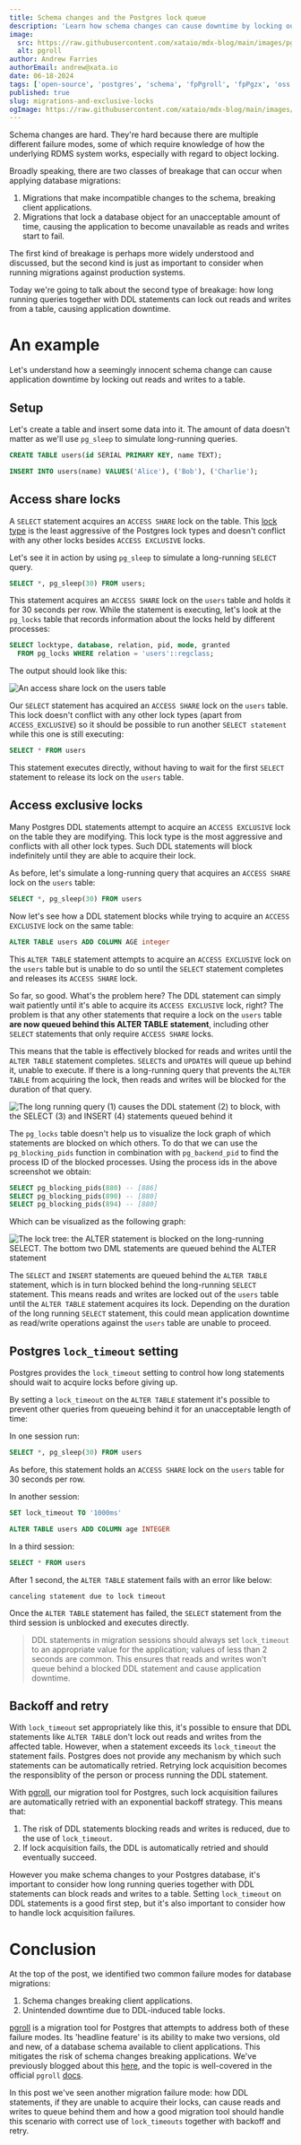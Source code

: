 ```yaml
---
title: Schema changes and the Postgres lock queue
description: 'Learn how schema changes can cause downtime by locking out reads and writes and how migration tools can avoid it by using lock timeouts, along with backoff and retry strategies.'
image:
  src: https://raw.githubusercontent.com/xataio/mdx-blog/main/images/pgroll-internal.jpeg
  alt: pgroll
author: Andrew Farries
authorEmail: andrew@xata.io
date: 06-18-2024
tags: ['open-source', 'postgres', 'schema', 'fpPgroll', 'fpPgzx', 'oss', 'lock', 'migrations']
published: true
slug: migrations-and-exclusive-locks
ogImage: https://raw.githubusercontent.com/xataio/mdx-blog/main/images/pgroll-internal.jpeg
---
```


Schema changes are hard. They're hard because there are multiple different failure modes, some of which require knowledge of how the underlying RDMS system works, especially with regard to object locking.

Broadly speaking, there are two classes of breakage that can occur when applying database migrations:

1. Migrations that make incompatible changes to the schema, breaking client applications.
2. Migrations that lock a database object for an unacceptable amount of time, causing the application to become unavailable as reads and writes start to fail.

The first kind of breakage is perhaps more widely understood and discussed, but the second kind is just as important to consider when running migrations against production systems.

Today we're going to talk about the second type of breakage: how long running queries together with DDL statements can lock out reads and writes from a table, causing application downtime.

# An example

Let's understand how a seemingly innocent schema change can cause application downtime by locking out reads and writes to a table.

## Setup

Let's create a table and insert some data into it. The amount of data doesn't matter as we'll use `pg_sleep` to simulate long-running queries.

```sql
CREATE TABLE users(id SERIAL PRIMARY KEY, name TEXT);

INSERT INTO users(name) VALUES('Alice'), ('Bob'), ('Charlie');
```

## Access share locks

A `SELECT` statement acquires an `ACCESS SHARE` lock on the table. This [lock type](https://www.postgresql.org/docs/current/explicit-locking.html) is the least aggressive of the Postgres lock types and doesn't conflict with any other locks besides `ACCESS EXCLUSIVE` locks.

Let's see it in action by using `pg_sleep` to simulate a long-running `SELECT` query.

```sql
SELECT *, pg_sleep(30) FROM users;
```

This statement acquires an `ACCESS SHARE` lock on the `users` table and holds it for 30 seconds per row. While the statement is executing, let's look at the `pg_locks` table that records information about the locks held by different processes:

```sql
SELECT locktype, database, relation, pid, mode, granted
  FROM pg_locks WHERE relation = 'users'::regclass;
```

The output should look like this:

![An access share lock on the users table](/images/migrations-and-exclusive-locks/access-share-lock.png)

Our `SELECT` statement has acquired an `ACCESS SHARE` lock on the `users` table. This lock doesn't conflict with any other lock types (apart from `ACCESS_EXCLUSIVE`) so it should be possible to run another `SELECT statement` while this one is still executing:

```sql
SELECT * FROM users
```

This statement executes directly, without having to wait for the first `SELECT` statement to release its lock on the `users` table.

## Access exclusive locks

Many Postgres DDL statements attempt to acquire an `ACCESS EXCLUSIVE` lock on the table they are modifying. This lock type is the most aggressive and conflicts with all other lock types. Such DDL statements will block indefinitely until they are able to acquire their lock.

As before, let's simulate a long-running query that acquires an `ACCESS SHARE` lock on the `users` table:

```sql
SELECT *, pg_sleep(30) FROM users
```

Now let's see how a DDL statement blocks while trying to acquire an `ACCESS EXCLUSIVE` lock on the same table:

```sql
ALTER TABLE users ADD COLUMN AGE integer
```

This `ALTER TABLE` statement attempts to acquire an `ACCESS EXCLUSIVE` lock on the `users` table but is unable to do so until the `SELECT` statement completes and releases its `ACCESS SHARE` lock.

So far, so good. What's the problem here? The DDL statement can simply wait patiently until it's able to acquire its `ACCESS EXCLUSIVE` lock, right? The problem is that any other statements that require a lock on the `users` table **are now queued behind this ALTER TABLE statement**, including other `SELECT` statements that only require `ACCESS SHARE` locks.

This means that the table is effectively blocked for reads and writes until the `ALTER TABLE` statement completes. `SELECT`s and `UPDATE`s will queue up behind it, unable to execute. If there is a long-running query that prevents the `ALTER TABLE` from acquiring the lock, then reads and writes will be blocked for the duration of that query.

![The long running query (1) causes the DDL statement (2) to block, with the SELECT (3) and INSERT (4) statements queued behind it](/images/migrations-and-exclusive-locks/tmux.png)

The `pg_locks` table doesn't help us to visualize the lock graph of which statements are blocked on which others. To do that we can use the `pg_blocking_pids` function in combination with `pg_backend_pid` to find the process ID of the blocked processes. Using the process ids in the above screenshot we obtain:

```sql
SELECT pg_blocking_pids(880) -- [886]
SELECT pg_blocking_pids(890) -- [880]
SELECT pg_blocking_pids(894) -- [880]
```

Which can be visualized as the following graph:

![The lock tree: the ALTER statement is blocked on the long-running SELECT. The bottom two DML statements are queued behind the ALTER statement](/images/migrations-and-exclusive-locks/lock_tree.png)

The `SELECT` and `INSERT` statements are queued behind the `ALTER TABLE` statement, which is in turn blocked behind the long-running `SELECT` statement. This means reads and writes are locked out of the `users` table until the `ALTER TABLE` statement acquires its lock. Depending on the duration of the long running `SELECT` statement, this could mean application downtime as read/write operations against the `users` table are unable to proceed.

## Postgres `lock_timeout` setting

Postgres provides the `lock_timeout` setting to control how long statements should wait to acquire locks before giving up.

By setting a `lock_timeout` on the `ALTER TABLE` statement it's possible to prevent other queries from queueing behind it for an unacceptable length of time:

In one session run:

```sql
SELECT *, pg_sleep(30) FROM users
```

As before, this statement holds an `ACCESS SHARE` lock on the `users` table for 30 seconds per row.

In another session:

```sql
SET lock_timeout TO '1000ms'

ALTER TABLE users ADD COLUMN age INTEGER
```

In a third session:

```sql
SELECT * FROM users
```

After 1 second, the `ALTER TABLE` statement fails with an error like below:

```
canceling statement due to lock timeout
```

Once the `ALTER TABLE` statement has failed, the `SELECT` statement from the third session is unblocked and executes directly.

> DDL statements in migration sessions should always set `lock_timeout` to an appropriate value for the application; values of less than 2 seconds are common. This ensures that reads and writes won't queue behind a blocked DDL statement and cause application downtime.

## Backoff and retry

With `lock_timeout` set appropriately like this, it's possible to ensure that DDL statements like `ALTER TABLE` don't lock out reads and writes from the affected table. However, when a statement exceeds its `lock_timeout` the statement fails. Postgres does not provide any mechanism by which such statements can be automatically retried. Retrying lock acquisition becomes the responsiblity of the person or process running the DDL statement.

With [pgroll](https://github.com/xataio/pgroll), our migration tool for Postgres, such lock acquisition failures are automatically retried with an exponential backoff strategy. This means that:

1. The risk of DDL statements blocking reads and writes is reduced, due to the use of `lock_timeout`.
2. If lock acquisition fails, the DDL is automatically retried and should eventually succeed.

However you make schema changes to your Postgres database, it's important to consider how long running queries together with DDL statements can block reads and writes to a table. Setting `lock_timeout` on DDL statements is a good first step, but it's also important to consider how to handle lock acquisition failures.

# Conclusion

At the top of the post, we identified two common failure modes for database migrations:

1. Schema changes breaking client applications.
2. Unintended downtime due to DDL-induced table locks.

[pgroll](https://github.com/xataio/pgroll) is a migration tool for Postgres that attempts to address both of these failure modes. Its 'headline feature' is its ability to make two versions, old and new, of a database schema available to client applications. This mitigates the risk of schema changes breaking applications. We've previously blogged about this [here](https://xata.io/blog/pgroll-internals), and the topic is well-covered in the official `pgroll` [docs](https://github.com/xataio/pgroll/tree/main/docs).

In this post we've seen another migration failure mode: how DDL statements, if they are unable to acquire their locks, can cause reads and writes to queue behind them and how a good migration tool should handle this scenario with correct use of `lock_timeouts` together with backoff and retry.
